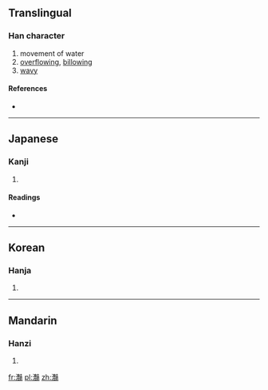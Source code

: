 {{also|灔}}
==Translingual==

===Han character===
{{Han char|rn=85|rad=水|as=23|sn=26|four=|canj=水廿廿廿 (ETTT)}}

# movement of water
# [[overflowing]], [[billowing]]
# [[wavy]]

====References====
* {{Han ref|kx=0664.170|dkj=18831|hdz=31798.150|uh=704E|ud=28750}}

----

==Japanese==

===Kanji===
{{ja-kanji|grade=|rs=水23}}

# {{defn|Japanese|sort=水23}}

====Readings====
* {{ja-readings|on=[[えん]] (en)|kun=[[なみ]] (nami)}}

----

==Korean==

===Hanja===
{{ko-hanja|hangeul=염|eumhun=|rv=yeom|mr=yŏm|y=yem}}

# {{defn|Korean|sort=水23}}

----

==Mandarin==

===Hanzi===
{{cmn-hanzi|pin=[[yàn]] ([[yan4]])|wg=yen<sup>4</sup>}}

# {{defn|Mandarin|sort=水23}}

[[fr:灎]]
[[pl:灎]]
[[zh:灎]]